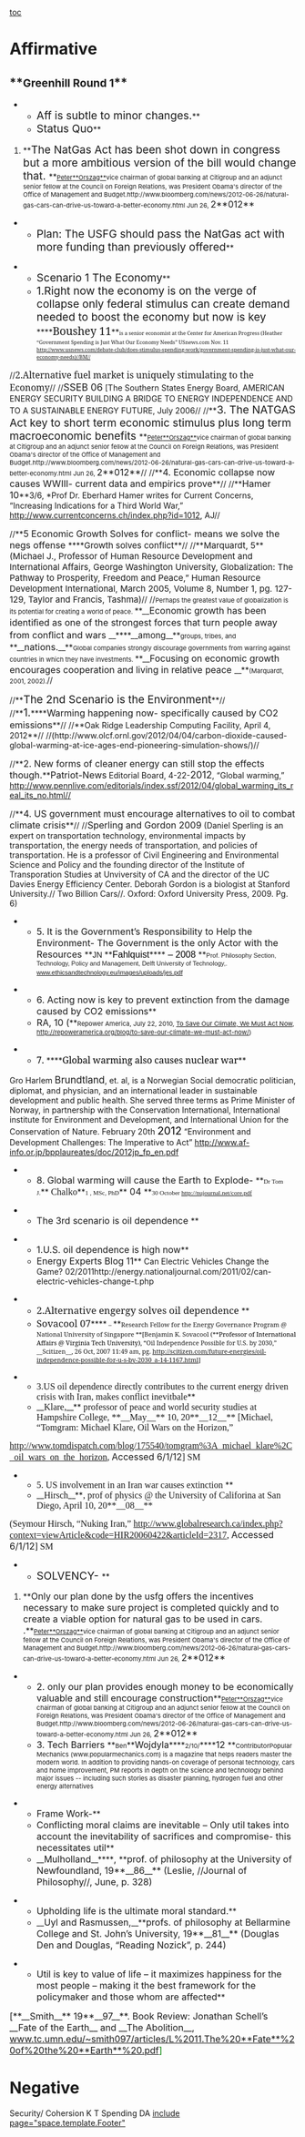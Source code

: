 [[toc]]
=Affirmative= 

==**<span style="font-size: 19px;">Greenhill Round 1</span>**== 

**<span style="font-size: 19px;">Aff is subtle to minor changes.</span>**
**<span style="font-size: 19px;">Status Quo</span>**
# **<span style="font-size: 19px;">The NatGas Act has been shot down in congress but a more ambitious version of the bill would change that. </span>**<span style="color: #191919; font-size: 11px;"><span style="color: #191919; text-decoration: none;">[[file:///E:/view/bios/peter-orszag/|Peter]]</span>[[file:///E:/view/bios/peter-orszag/|**Orszag**]]</span><span style="font-size: 11px;">vice chairman of global banking at Citigroup and an adjunct senior fellow at the Council on Foreign Relations, was President Obama's director of the Office of Management and Budget.http://www.bloomberg.com/news/2012-06-26/natural-gas-cars-can-drive-us-toward-a-better-economy.html Jun 26, </span><span style="font-size: 16px;">2**012**</span>

**<span style="font-size: 19px;">Plan: The USFG should pass the NatGas act with more funding than previously offered</span>**


**<span style="font-size: 19px;">Scenario 1 The Economy</span>**
**<span style="font-size: 19px;">1.Right now the economy is on the verge of collapse only federal stimulus can create demand needed to boost the economy but now is key </span>****<span style="font-family: 'Georgia','serif'; font-size: 19px;">Boushey 11</span>**<span style="font-family: 'Georgia','serif'; font-size: 9px;">is a senior economist at the Center for American Progress (Heather “Government Spending is Just What Our Economy Needs” USnews.com Nov. 11 http://www.usnews.com/debate-club/does-stimulus-spending-work/government-spending-is-just-what-our-economy-needs)//BM//</span>
//<span style="font-family: 'Georgia','serif'; font-size: 16px;">2.Alternative fuel market is uniquely stimulating to the Economy</span>//
//<span style="font-size: 17px;">SSEB 06</span> [The Southern States Energy Board, AMERICAN ENERGY SECURITY BUILDING A BRIDGE TO ENERGY INDEPENDENCE AND TO A SUSTAINABLE ENERGY FUTURE, July 2006//
//**<span style="font-size: 19px;">3. The NATGAS Act key to short term economic stimulus plus long term macroeconomic benefits </span>**<span style="color: #191919; font-size: 11px;"><span style="color: #191919; text-decoration: none;">[[file:///E:/view/bios/peter-orszag/|Peter]]</span>[[file:///E:/view/bios/peter-orszag/|**Orszag**]]</span><span style="font-size: 11px;">vice chairman of global banking at Citigroup and an adjunct senior fellow at the Council on Foreign Relations, was President Obama's director of the Office of Management and Budget.http://www.bloomberg.com/news/2012-06-26/natural-gas-cars-can-drive-us-toward-a-better-economy.html Jun 26, </span><span style="font-size: 16px;">2**012**</span>//
//**<span style="font-size: 16px;">4. Economic collapse now causes WWIII- current data and empirics prove</span>**//
//**<span style="font-size: 16px;">Hamer 10</span>**3/6, *Prof Dr. Eberhard Hamer writes for Current Concerns, “Increasing Indications for a Third World War,” http://www.currentconcerns.ch/index.php?id=1012, AJ//




//**<span style="font-size: 16px;">5 Economic Growth Solves for conflict- means we solve the negs offense </span>****<span style="font-size: 15px;">Growth solves conflict</span>**//
//**<span style="font-size: 15px;">Marquardt, 5</span>**<span style="font-size: 15px;"> (Michael J., Professor of Human Resource Development and International Affairs, George Washington University, Globalization: The Pathway to Prosperity, Freedom and Peace,” Human Resource Development International, March 2005, Volume 8, Number 1, pg. 127-129, Taylor and Francis, Tashma)</span>//
//<span style="font-size: 11px;">Perhaps the greatest value of globalization is its potential for creating a world of peace. </span>**__<span style="font-size: 16px;">Economic growth has been identiﬁed as one of the strongest forces that turn people away from conﬂict and wars </span>__****__<span style="font-size: 15px;">among</span>__**<span style="font-size: 11px;">groups, tribes, and </span>**__<span style="font-size: 16px;">nations.</span>__**<span style="font-size: 11px;">Global companies strongly discourage governments from warring against countries in which they have investments. </span>**__<span style="font-size: 16px;">Focusing on economic growth encourages cooperation and living in relative peace </span>__**<span style="font-size: 11px;">(Marquardt, 2001, 2002).</span>//


//**<span style="font-size: 19px;">The 2nd Scenario is the Environment</span>**//
//**<span style="font-size: 19px;">1.</span>****<span style="font-size: 16px;">Warming happening now- specifically caused by CO2 emissions</span>**//
//**Oak Ridge Leadership Computing Facility, April 4, 2012**//
//(http://www.olcf.ornl.gov/2012/04/04/carbon-dioxide-caused-global-warming-at-ice-ages-end-pioneering-simulation-shows/)//


//**<span style="font-size: 16px;">2. New forms of cleaner energy can still stop the effects though.</span>**<span style="font-size: 16px;">Patriot-News</span> Editorial Board, 4-22-<span style="font-size: 17px;">2012</span>, “Global warming,” http://www.pennlive.com/editorials/index.ssf/2012/04/global_warming_its_real_its_no.html//





//**<span style="font-size: 16px;">4. US government must encourage alternatives to oil to combat climate crisis</span>**//
//<span style="font-size: 16px;">Sperling and Gordon 2009</span> (Daniel Sperling is an expert on transportation technology, environmental impacts by transportation, the energy needs of transportation, and policies of transportation. He is a professor of Civil Engineering and Environmental Science and Policy and the founding director of the Institute of Transporation Studies at Unviversity of CA and the director of the UC Davies Energy Efficiency Center. Deborah Gordon is a biologist at Stanford University.// Two Billion Cars//. Oxford: Oxford University Press, 2009. Pg. 6)




**<span style="font-size: 16px;">5. It is the Government’s Responsibility to Help the Environment- The Government is the only Actor with the Resources </span>**<span style="font-family: 'arial','sans-serif';">JN </span><span class="f3">**<span style="color: black; font-family: 'Arial','sans-serif'; font-size: 16px;">Fahlquist</span>**</span>**<span style="color: black; font-family: 'Arial','sans-serif'; font-size: 16px;"> – 2008 </span>**<span style="color: #222222; font-family: 'arial','sans-serif'; font-size: 11px;">Prof. Philosophy Section, Technology, Policy and Management, Delft University of Technology,. </span><span style="color: black; font-family: 'arial','sans-serif'; font-size: 11px;">[[http://www.ethicsandtechnology.eu/images/uploads/jes.pdf|www.ethicsandtechnology.eu/images/uploads/jes.pdf]]</span>


**<span style="font-size: 16px;">6. Acting now is key to prevent extinction from the damage caused by CO2 emissions</span>**
**<span style="font-size: 16px;">RA, 10 (</span>**<span style="font-size: 11px;">Repower America, July 22, 2010, <span style="color: windowtext; text-decoration: none;">[[http://repoweramerica.org/blog/to-save-our-climate-we-must-act-now/%20/%20To%20Save%20Our%20Climate,%20We%20Must%20Act%20Now|To Save Our Climate, We Must Act Now]]</span>, <span style="color: windowtext; text-decoration: none;">[[http://repoweramerica.org/blog/to-save-our-climate-we-must-act-now/]]</span>)</span>


**<span style="color: black; font-family: 'Georgia','serif'; font-size: 16px;">7. </span>****<span style="color: black; font-family: 'Georgia','serif'; font-size: 16px;">Global warming also causes nuclear war</span>**
Gro Harlem <span style="font-size: 17px;">Brundtland</span>, et. al, is a Norwegian Social democratic politician, diplomat, and physician, and an international leader in sustainable development and public health. She served three terms as Prime Minister of Norway, in partnership with the Conservation International, International institute for Environment and Development, and International Union for the Conservation of Nature. February 20th <span style="color: black; font-size: 19px;">2012</span> “Environment and Development Challenges: The Imperative to Act” http://www.af-info.or.jp/bpplaureates/doc/2012jp_fp_en.pdf

**<span style="font-size: 16px;">8. Global warming will cause the Earth to Explode- </span>**<span style="font-family: F2; font-size: 11px;">Dr Tom J.</span>**<span style="font-family: F2; font-size: 16px;"> Chalko</span>**<span style="font-family: F3; font-size: 11px;">1 </span><span style="font-family: F2; font-size: 11px;">, MSc, PhD</span>**<span style="font-size: 16px;"> 04 </span>**<span style="font-family: F4; font-size: 11px;">30 October http://nujournal.net/core.pdf</span>

**<span style="font-size: 16px;">The 3rd scenario is oil dependence </span>**

**<span style="font-size: 16px;">1.U.S. oil dependence is high now</span>**
**<span style="font-size: 16px;">Energy Experts Blog 11</span>** Can Electric Vehicles Change the Game? 02/2011http://energy.nationaljournal.com/2011/02/can-electric-vehicles-change-t.php

**<span style="font-family: 'Garamond','serif'; font-size: 17px;">2.Alternative engergy solves oil dependence </span>**
**<span style="font-family: 'Georgia','serif'; font-size: 17px;">Sovacool 07</span>****<span style="font-family: 'Georgia','serif'; font-size: 11px;"> – </span>**<span style="font-family: 'Georgia','serif'; font-size: 11px;">Research Fellow for the Energy Governance Program @ National University of Singapore **[Benjamin K. Sovacool (**</span><span style="color: black; font-family: 'georgia','serif'; font-size: 11px;">Professor of International Affairs @ Virginia Tech University), “</span><span style="font-family: 'Georgia','serif'; font-size: 11px;">Oil Independence Possible for U.S. by 2030,” __Scitizen__, 26 Oct, 2007 11:49 am, pg. http://scitizen.com/future-energies/oil-independence-possible-for-u-s-by-2030_a-14-1167.html]</span>

**<span style="font-family: 'Times','serif'; font-size: 16px;">3.US oil dependence directly contributes to the current energy driven crisis with Iran, makes conflict inevitbale</span>**
**__<span style="font-family: 'Times','serif'; font-size: 16px;">Klare,</span>__**<span style="font-family: 'Times','serif'; font-size: 16px;"> professor of peace and world security studies at Hampshire College, **__May__** 10, 20**__12__** [Michael, “Tomgram: Michael Klare, Oil Wars on the Horizon,”</span>
<span style="font-family: 'Times','serif'; font-size: 16px;">http://www.tomdispatch.com/blog/175540/tomgram%3A_michael_klare%2C_oil_wars_on_the_horizon, </span><span style="font-size: 16px;">Accessed 6/1/12</span><span style="font-family: 'Times','serif'; font-size: 16px;">] SM</span>


**<span style="font-family: 'Times','serif'; font-size: 16px;">5. US involvement in an Iran war causes extinction </span>**
**__<span style="font-family: 'Times','serif'; font-size: 16px;">Hirsch</span>__**<span style="font-family: 'Times','serif'; font-size: 16px;">, prof of physics @ the University of Califorina at San Diego, April 10, 20**__08__**</span>
<span style="font-family: 'Times','serif'; font-size: 16px;">(Seymour Hirsch, “Nuking Iran,” </span><span style="color: black; font-family: 'times','serif'; font-size: 16px;">http://www.globalresearch.ca/index.php?context=viewArticle&code=HIR20060422&articleId=2317, </span><span style="font-size: 16px;">Accessed 6/1/12</span><span style="color: black; font-family: 'Times','serif'; font-size: 16px;">]</span><span style="font-family: 'Times','serif'; font-size: 16px;"> SM</span>

**<span style="font-size: 19px;">SOLVENCY- </span>**
# **<span style="font-size: 16px;">Only our plan done by the usfg offers the incentives necessary to make sure project is completed quickly and to create a viable option for natural gas to be used in cars. .</span>**<span style="color: #191919; font-size: 11px;"><span style="color: #191919; text-decoration: none;">[[file:///E:/view/bios/peter-orszag/|Peter]]</span>[[file:///E:/view/bios/peter-orszag/|**Orszag**]]</span><span style="font-size: 11px;">vice chairman of global banking at Citigroup and an adjunct senior fellow at the Council on Foreign Relations, was President Obama's director of the Office of Management and Budget.http://www.bloomberg.com/news/2012-06-26/natural-gas-cars-can-drive-us-toward-a-better-economy.html Jun 26, </span><span style="font-size: 16px;">2**012**</span>

**<span style="font-size: 16px;"> 2. only our plan provides enough money to be economically valuable and still encourage construction</span>**<span style="color: #191919; font-size: 11px;"><span style="color: #191919; text-decoration: none;">[[file:///E:/view/bios/peter-orszag/|Peter]]</span>[[file:///E:/view/bios/peter-orszag/|**Orszag**]]</span><span style="font-size: 11px;">vice chairman of global banking at Citigroup and an adjunct senior fellow at the Council on Foreign Relations, was President Obama's director of the Office of Management and Budget.http://www.bloomberg.com/news/2012-06-26/natural-gas-cars-can-drive-us-toward-a-better-economy.html Jun 26, </span><span style="font-size: 16px;">2**012**</span>
**<span style="font-size: 16px;">3. Tech Barriers </span>**<span style="font-size: 11px;">Ben</span>**<span style="font-size: 16px;">Wojdyla</span>****<span style="font-size: 11px;">2/10/</span>****<span style="font-size: 16px;">12 </span>**<span style="font-size: 11px;">ContributorPopular Mechanics (www.popularmechanics.com) is a magazine that helps readers master the modern world. In addition to providing hands-on coverage of personal technology, cars and home improvement, PM reports in depth on the science and technology behind major issues -- including such stories as disaster planning, hydrogen fuel and other energy alternatives</span>

**<span style="font-size: 16px;">Frame Work-</span>**
**<span style="font-size: 16px;">Conflicting moral claims are inevitable – Only util takes into account the inevitability of sacrifices and compromise- this necessitates util</span>**
**__<span style="font-size: 16px;">Mulholland</span>__****<span style="font-size: 16px;">, </span>**<span style="font-size: 16px;">prof. of philosophy at the University of Newfoundland, 19**__86__** (Leslie, //Journal of Philosophy//, June, p. 328)</span>

**<span style="font-size: 16px;">Upholding life is the ultimate moral standard.</span>**
**__<span style="font-size: 16px;">Uyl and Rasmussen,</span>__**<span style="font-size: 16px;">profs. of philosophy at Bellarmine College and St. John’s University, 19**__81__** (Douglas Den and Douglas, “Reading Nozick”, p. 244)</span>



**<span style="font-size: 16px;">Util is key to value of life – it maximizes happiness for the most people – making it the best framework for the policymaker and those whom are affected</span>**
<span style="font-size: 16px;">[**__Smith__** 19**__97__**. Book Review: Jonathan Schell’s __Fate of the Earth__ and __The Abolition__, <span style="color: windowtext; text-decoration: none;">[[http://www.tc.umn.edu/~smith097/articles/L%2011.The%20Fate%20of%20the%20Earth%20.pdf|www.tc.umn.edu/~smith097/articles/L%2011.The%20**Fate**%20of%20the%20**Earth**%20.pdf]]</span></span><span style="color: green; font-size: 16px;">]</span>

=Negative= 
Security/ Cohersion K
T
Spending DA
[[include page="space.template.Footer"]]